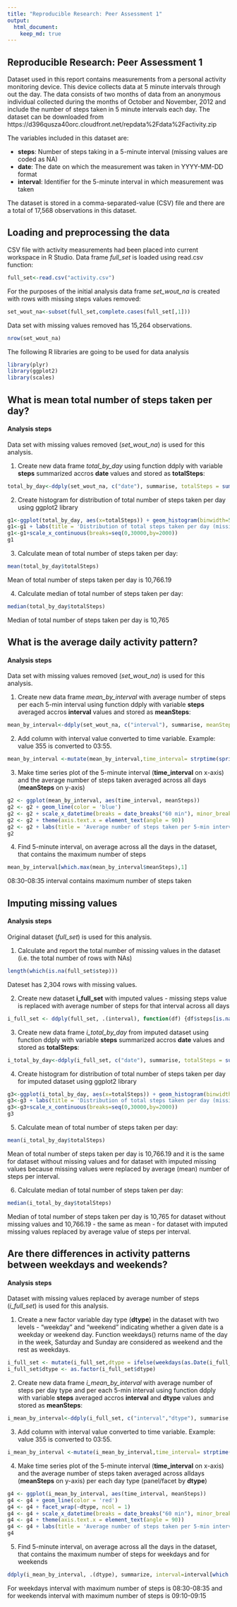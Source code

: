 ```yaml
---
title: "Reproducible Research: Peer Assessment 1"
output: 
  html_document:
    keep_md: true
---
```


## Reproducible Research: Peer Assessment 1
Dataset used in this report contains measurements from a personal activity monitoring device. This device collects data at 5 minute intervals through out the day. The data consists of two months of data from an anonymous individual collected during the months of October and November, 2012 and include the number of steps taken in 5 minute intervals each day. The dataset can be downloaded from https://d396qusza40orc.cloudfront.net/repdata%2Fdata%2Factivity.zip  

The variables included in this dataset are:

-  **steps**: Number of steps taking in a 5-minute interval (missing values are coded as NA)
-  **date**: The date on which the measurement was taken in YYYY-MM-DD format
-  **interval**: Identifier for the 5-minute interval in which measurement was taken

The dataset is stored in a comma-separated-value (CSV) file and there are a total of 17,568 observations in this dataset.

## Loading and preprocessing the data

CSV file with activity measurements had been placed into current workspace in R Studio. Data frame *full_set* is loaded using read.csv function:

```r
full_set<-read.csv("activity.csv")
```
For the purposes of the initial analysis data frame *set_wout_na* is created with rows with missing steps values removed:

```r
set_wout_na<-subset(full_set,complete.cases(full_set[,1]))
```

Data set with missing values removed has 15,264 observations. 
```r
nrow(set_wout_na)
```



The following R libraries are going to be used for data analysis

```r
library(plyr)
library(ggplot2)
library(scales)
```


## What is mean total number of steps taken per day?

#### Analysis steps ####
Data set with missing values removed (*set_wout_na*) is used for this analysis.

1. Create new data frame *total_by_day* using function ddply with variable **steps** summarized accros **date** values and stored as **totalSteps**:

```r
total_by_day<-ddply(set_wout_na, c("date"), summarise, totalSteps = sum(as.numeric(steps)))
```

2. Create histogram for distribution of total number of steps taken per day using ggplot2 library
```r
g1<-ggplot(total_by_day, aes(x=totalSteps)) + geom_histogram(binwidth=500,color="black", fill="white")
g1<-g1 + labs(title = 'Distribution of total steps taken per day (missing values removed)',x = 'Total number of steps per day (binwidth = 500 steps)', y = 'Frequency')
g1<-g1+scale_x_continuous(breaks=seq(0,30000,by=2000))
g1
```


3. Calculate mean of total number of steps taken per day:
```r
mean(total_by_day$totalSteps)
```
Mean of total number of steps taken per day is 10,766.19

4. Calculate median of total number of steps taken per day:
```r
median(total_by_day$totalSteps)
```
Median of total number of steps taken per day is 10,765


## What is the average daily activity pattern?
#### Analysis steps ####
Data set with missing values removed (*set_wout_na*) is used for this analysis.

1. Create new data frame *mean_by_interval* with average number of steps per each 5-min interval using function ddply with variable **steps** averaged accros **interval** values and stored as **meanSteps**:
```r
mean_by_interval<-ddply(set_wout_na, c("interval"), summarise, meanSteps = mean(as.numeric(steps)))
```

2. Add column with interval value converted to time variable. Example: value 355 is converted to 03:55.
```r
mean_by_interval <-mutate(mean_by_interval,time_interval= strptime(sprintf("%02d:%02d", interval %/% 100,interval %% 100), format="%H:%M"))
```

3. Make time series plot of the 5-minute interval (**time_interval** on x-axis) and the average number of steps taken averaged across all days (**meanSteps** on y-axis)
```r
g2 <- ggplot(mean_by_interval, aes(time_interval, meanSteps))
g2 <- g2 + geom_line(color = 'blue')
g2 <- g2 + scale_x_datetime(breaks = date_breaks("60 min"), minor_breaks = date_breaks("30 min"), labels=date_format("%H:%M"))
g2 <- g2 + theme(axis.text.x = element_text(angle = 90))
g2 <- g2 + labs(title = 'Average number of steps taken per 5-min interval measured during the day',x = 'Time', y = 'Average number of steps')
g2
```

4. Find 5-minute interval, on average across all the days in the dataset, that contains the maximum number of steps
```r
mean_by_interval[which.max(mean_by_interval$meanSteps),1]
```
08:30-08:35 interval contains maximum number of steps taken


## Imputing missing values
#### Analysis steps ####
Original dataset (*full_set*) is used for this analysis.

1.  Calculate and report the total number of missing values in the dataset (i.e. the total number of rows with NAs)
```r
length(which(is.na(full_set$step)))
```
Dateset has 2,304 rows with missing values.

2. Create new dataset **i_full_set** with imputed values - missing steps value is replaced with average number of steps for that interval across all days
```r
i_full_set <- ddply(full_set, .(interval), function(df) {df$steps[is.na(df$steps)] <- mean(df$steps, na.rm=TRUE); return(df)})
```

3. Create new data frame *i_total_by_day* from imputed dataset using function ddply with variable **steps** summarized accros **date** values and stored as **totalSteps**:

```r
i_total_by_day<-ddply(i_full_set, c("date"), summarise, totalSteps = sum(as.numeric(steps)))
```

4. Create histogram for distribution of total number of steps taken per day for imputed dataset using ggplot2 library
```r
g3<-ggplot(i_total_by_day, aes(x=totalSteps)) + geom_histogram(binwidth=500,color="black", fill="white")
g3<-g3 + labs(title = 'Distribution of total steps taken per day (missing values replaced by average)',x = 'Total number of steps per day (binwidth = 500 steps)', y = 'Frequency')
g3<-g3+scale_x_continuous(breaks=seq(0,30000,by=2000))
g3
```


5. Calculate mean of total number of steps taken per day:
```r
mean(i_total_by_day$totalSteps)
```
Mean of total number of steps taken per day is 10,766.19 and it is the same for dataset without missing values and for dataset with imputed missing values because missing values were replaced by average (mean) number of steps per interval. 

6. Calculate median of total number of steps taken per day:
```r
median(i_total_by_day$totalSteps)
```
Median of total number of steps taken per day is 10,765 for dataset without missing values and 10,766.19 - the same as mean - for dataset with imputed missing values replaced by average value of steps per interval. 


## Are there differences in activity patterns between weekdays and weekends?
#### Analysis steps ####
Dataset with missing values replaced by average number of steps (*i_full_set*) is used for this analysis.

1.  Create a new factor variable day type (**dtype**) in the dataset with two levels - "weekday" and "weekend" indicating whether a given date is a weekday or weekend day. Function weekdays() returns name of the day in the week, Saturday and Sunday are considered as weekend and the rest as weekdays.
```r
i_full_set <- mutate(i_full_set,dtype = ifelse(weekdays(as.Date(i_full_set$date)) %in% c('Saturday', 'Sunday'),'WEEKEND', 'WEEKDAY'))
i_full_set$dtype <- as.factor(i_full_set$dtype)
```
2. Create new data frame *i_mean_by_interval* with average number of steps per day type and per each 5-min interval using function ddply with variable **steps** averaged accros **interval** and **dtype**  values and stored as **meanSteps**:
```r
i_mean_by_interval<-ddply(i_full_set, c("interval","dtype"), summarise, meanSteps = mean(as.numeric(steps)))
```

3. Add column with interval value converted to time variable. Example: value 355 is converted to 03:55.
```r
i_mean_by_interval <-mutate(i_mean_by_interval,time_interval= strptime(sprintf("%02d:%02d", interval %/% 100,interval %% 100), format="%H:%M"))
```

4.  Make time series plot of the 5-minute interval (**time_interval** on x-axis) and the average number of steps taken averaged across alldays (**meanSteps** on y-axis) per each day type (panel/facet by **dtype**)
```r
g4 <- ggplot(i_mean_by_interval, aes(time_interval, meanSteps))
g4 <- g4 + geom_line(color = 'red')
g4 <- g4 + facet_wrap(~dtype, ncol = 1)
g4 <- g4 + scale_x_datetime(breaks = date_breaks("60 min"), minor_breaks = date_breaks("30 min"), labels=date_format("%H:%M"))
g4 <- g4 + theme(axis.text.x = element_text(angle = 90))
g4 <- g4 + labs(title = 'Average number of steps taken per 5-min interval measured during the day\n on weekdays and weekends',x = 'Time', y = 'Average number of steps')
g4
```

5. Find 5-minute interval, on average across all the days in the dataset, that contains the maximum number of steps for weekdays and for weekends
```r
ddply(i_mean_by_interval, .(dtype), summarize, interval=interval[which.max(meanSteps)])
```
For weekdays interval with maximum number of steps is 08:30-08:35 and for weekends interval with maximum number of steps is 09:10-09:15


